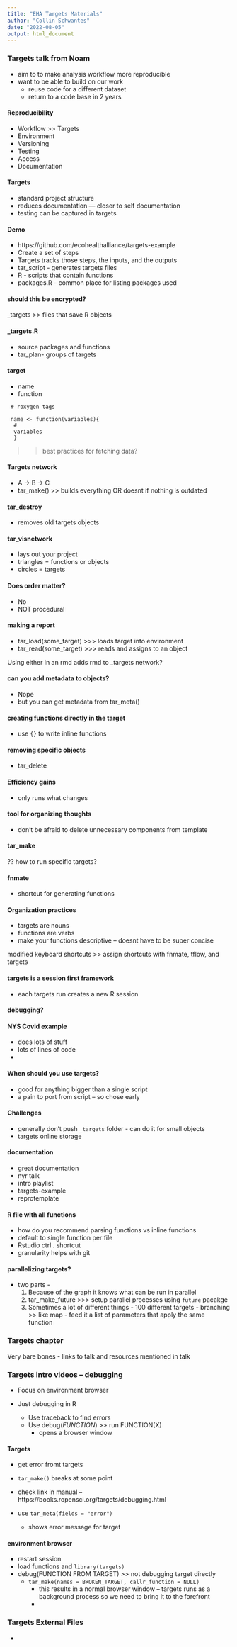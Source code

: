 ```yaml
---
title: "EHA Targets Materials"
author: "Collin Schwantes"
date: "2022-08-05"
output: html_document
---
```


### Targets talk from Noam

- aim to to make analysis workflow more reproducible
- want to be able to build on our work
  - reuse code for a different dataset
  - return to a code base in 2 years 

####  Reproducibility 

- Workflow >> Targets
- Environment
- Versioning
- Testing
- Access 
- Documentation

#### Targets
- standard project structure
- reduces documentation --- closer to self documentation
- testing can be captured in targets 

#### Demo 
- https://github.com/ecohealthalliance/targets-example
- Create a set of steps
- Targets tracks those steps, the inputs, and the outputs
- tar_script - generates targets files
- R - scripts that contain functions
- packages.R - common place for listing packages used

#### should this be encrypted?
_targets >> files that save R objects

#### _targets.R  
- source packages and functions
- tar_plan- groups of targets 

#### target
- name
- function
```
 # roxygen tags
 
 name <- function(variables){
  #
  variables
  }
```

>> best practices for fetching data?

#### Targets network
- A -> B -> C
- tar_make() >> builds everything OR doesnt if nothing is outdated

#### tar_destroy
- removes old targets objects

#### tar_visnetwork
- lays out your project
- triangles = functions or objects
- circles = targets

#### Does order matter?
- No
- NOT procedural 

#### making a report
- tar_load(some_target) >>> loads target into environment
- tar_read(some_target) >>> reads and assigns to an object

Using either in an rmd adds rmd to _targets network? 

#### can you add metadata to objects?
- Nope
- but you can get metadata from tar_meta()

#### creating functions directly in the target

- use `{}` to write inline functions

#### removing specific objects
- tar_delete

#### Efficiency gains
- only runs what changes

#### tool for organizing thoughts
- don't be afraid to delete unnecessary components from template

#### tar_make 
?? how to run specific targets?

#### fnmate
- shortcut for generating functions

#### Organization practices

- targets are nouns
- functions are verbs 
- make your functions descriptive -- doesnt have to be super concise

modified keyboard shortcuts >> assign shortcuts with fnmate, tflow, and targets


#### targets is a session first framework
- each targets run creates a new R session

#### debugging?

#### NYS Covid example
- does lots of stuff
- lots of lines of code
- 

#### When should you use targets?
- good for anything bigger than a single script
- a pain to port from script -- so chose early

#### Challenges
- generally don't push `_targets` folder - can do it for small objects
- targets online storage

#### documentation
- great documentation
- nyr talk
- intro playlist
- targets-example
- reprotemplate

#### R file with all functions
- how do you recommend parsing functions vs inline functions
- default to single function per file 
- Rstudio ctrl . shortcut
- granularity helps with git


#### parallelizing targets?
- two parts - 
  1. Because of the graph it knows what can be run in parallel
  2. tar_make_future >>> setup parallel processes using `future` pacakge
  3. Sometimes a lot of different things - 100 different targets -
  branching >> like map - feed it a list of parameters that apply the same function


### Targets chapter

Very bare bones - links to talk and resources mentioned in talk

### Targets intro videos -- debugging
- Focus on environment browser

- Just debugging in R 
  - Use traceback  to find errors
  - Use debug(_FUNCTION_) >> run FUNCTION(X)
    - opens a browser window 

#### Targets
- get error fromt targets 
- `tar_make()` breaks at some point
- check link in manual -- https://books.ropensci.org/targets/debugging.html

- use `tar_meta(fields = "error")`
  - shows error message for target

#### environment browser 
- restart session 
- load functions and `library(targets)`
- debug(FUNCTION FROM TARGET) >> not debugging target directly
  - `tar_make(names = BROKEN_TARGET, callr_function = NULL)`
    - this results in a normal browser window -- targets runs as a background process so we need to bring it to the forefront
    - 
  
### Targets External Files


     








- 




